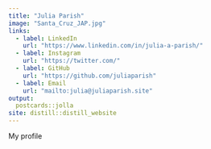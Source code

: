 ```yaml
---
title: "Julia Parish"
image: "Santa_Cruz_JAP.jpg"
links:
  - label: LinkedIn
    url: "https://www.linkedin.com/in/julia-a-parish/"
  - label: Instagram
    url: "https://twitter.com/"
  - label: GitHub
    url: "https://github.com/juliaparish"
  - label: Email
    url: "mailto:julia@juliaparish.site"
output:
  postcards::jolla
site: distill::distill_website
---
```

 
My profile
